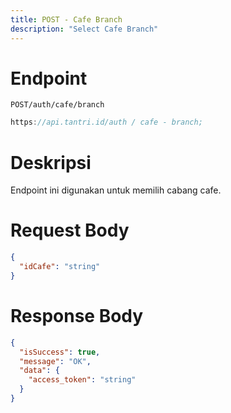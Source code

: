 ```yaml
---
title: POST - Cafe Branch
description: "Select Cafe Branch"
---
```


# Endpoint

`POST/auth/cafe/branch`

```ts
https://api.tantri.id/auth / cafe - branch;

```

# Deskripsi

Endpoint ini digunakan untuk memilih cabang cafe.

# Request Body

```json
{
  "idCafe": "string"
}
```

# Response Body

```json
{
  "isSuccess": true,
  "message": "OK",
  "data": {
    "access_token": "string"
  }
}
```
